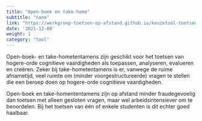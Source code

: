```yaml
---
title: "Open-boek en take-home"
subtitle: "none"
link: "https://werkgroep-toetsen-op-afstand.github.io/keuzetool-toetsen/methods/open_boek_take_home/"
date: '2021-12-08'
weight: 1
category: "tool"
---
```


Open-boek- en take-hometentamens zijn geschikt voor het toetsen van hogere-orde cognitieve vaardigheden als toepassen, analyseren, evalueren en creëren. Zeker bij take-hometentamens is er, vanwege de ruime afnametijd, veel ruimte om (minder voorgestructureerde) vragen te stellen die een beroep doen op hogere-orde cognitieve vaardigheden.

Open-boek en take-homententamens zijn op afstand minder fraudegevoelig dan toetsen met alleen gesloten vragen, maar wel arbeidsintensiever om te beoordelen. Bij het toetsen van één of enkele studenten is dit echter goed haalbaar.
